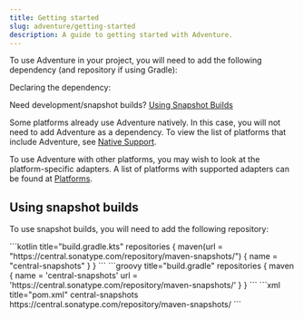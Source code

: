 ```yaml
---
title: Getting started
slug: adventure/getting-started
description: A guide to getting started with Adventure.
---
```




To use Adventure in your project, you will need to add the following dependency (and repository if using Gradle):

Declaring the dependency:

<Dependency group="net.kyori" name="adventure-api" version={LATEST_ADVENTURE_API_RELEASE} />

Need development/snapshot builds? [Using Snapshot Builds](#using-snapshot-builds)

Some platforms already use Adventure natively.
In this case, you will not need to add Adventure as a dependency.
To view the list of platforms that include Adventure, see [Native Support](/adventure/platform/native).

To use Adventure with other platforms, you may wish to look at the platform-specific adapters.
A list of platforms with supported adapters can be found at [Platforms](/adventure/platform).

## Using snapshot builds

To use snapshot builds, you will need to add the following repository:

<Tabs syncKey="build-system">
  <TabItem label="Gradle (Kotlin)">
    ```kotlin title="build.gradle.kts"
    repositories {
      maven(url = "https://central.sonatype.com/repository/maven-snapshots/") {
        name = "central-snapshots"
      }
    }
    ```
  </TabItem>
  <TabItem label="Gradle (Groovy)">
    ```groovy title="build.gradle"
    repositories {
      maven {
        name = 'central-snapshots'
        url = 'https://central.sonatype.com/repository/maven-snapshots/'
      }
    }
    ```
  </TabItem>
  <TabItem label="Maven">
    ```xml title="pom.xml"
    <repositories>
      <repository>
        <id>central-snapshots</id>
        <url>https://central.sonatype.com/repository/maven-snapshots/</url>
      </repository>
    </repositories>
    ```
  </TabItem>
</Tabs>
